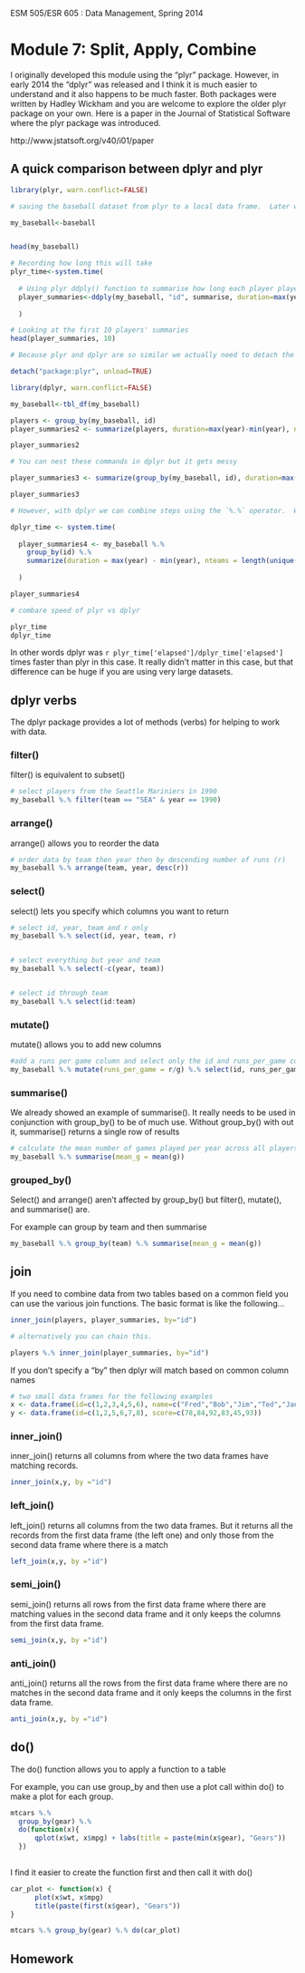 ESM 505/ESR 605 : Data Management, Spring 2014

Module 7: Split, Apply, Combine
====================

I originally developed this module using the "plyr" package.  However, in early 2014 the "dplyr" was released and I think it is much easier to understand and it also happens to be much faster.  Both packages were written by Hadley Wickham and you are welcome to explore the older plyr package on your own.  Here is a paper in the Journal of Statistical Software where the plyr package was introduced.

http://www.jstatsoft.org/v40/i01/paper

## A quick comparison between dplyr and plyr

```r

library(plyr, warn.conflict=FALSE)

# saving the baseball dataset from plyr to a local data frame.  Later we will detach the plyr library when we load dplyr and we'll loose the baseball data otherwise. 

my_baseball<-baseball


head(my_baseball)

# Recording how long this will take
plyr_time<-system.time(
  
  # Using plyr ddply() function to summarise how long each player played baseball and how many teams he was on
  player_summaries<-ddply(my_baseball, "id", summarise, duration=max(year)-min(year), nteams=length(unique(team)))
  
  )

# Looking at the first 10 players' summaries
head(player_summaries, 10)


```


```r

# Because plyr and dplyr are so similar we actually need to detach the plyr package before we can load the dplyr package properly

detach("package:plyr", unload=TRUE)

library(dplyr, warn.conflict=FALSE)

my_baseball<-tbl_df(my_baseball)

players <- group_by(my_baseball, id)
player_summaries2 <- summarize(players, duration=max(year)-min(year), nteams=length(unique(team)))

player_summaries2

# You can nest these commands in dplyr but it gets messy

player_summaries3 <- summarize(group_by(my_baseball, id), duration=max(year)-min(year), nteams=length(unique(team)))

player_summaries3

# However, with dplyr we can combine steps using the `%.%` operator.  When using the `%.%` operator you don't need to include the name of the data table inside the function call.  (i.e.   "mydata %.% filter(x==10)"  is the same as "filter(mydata, x==10)".  

dplyr_time <- system.time(
  
  player_summaries4 <- my_baseball %.% 
    group_by(id) %.% 
    summarize(duration = max(year) - min(year), nteams = length(unique(team)))
  
  )

player_summaries4

# combare speed of plyr vs dplyr

plyr_time
dplyr_time

```
In other words dplyr was `r plyr_time['elapsed']/dplyr_time['elapsed']` times faster than plyr in this case. It really didn't matter in this case, but that difference can be huge if you are using very large datasets.

## dplyr verbs

The dplyr package provides a lot of methods (verbs) for helping to work with data.

### filter()

filter() is equivalent to subset()

```r
# select players from the Seattle Mariniers in 1990
my_baseball %.% filter(team == "SEA" & year == 1990)

```


### arrange()

arrange() allows you to reorder the data


```r

# order data by team then year then by descending number of runs (r) 
my_baseball %.% arrange(team, year, desc(r))

```

### select()

select() lets you specify which columns you want to return


```r
# select id, year, team and r only
my_baseball %.% select(id, year, team, r)


# select everything but year and team
my_baseball %.% select(-c(year, team)) 


# select id through team
my_baseball %.% select(id:team)


```

### mutate()
mutate() allows you to add new columns
```r
#add a runs per game column and select only the id and runs_per_game column for return
my_baseball %.% mutate(runs_per_game = r/g) %.% select(id, runs_per_game)


```
### summarise()
We already showed an example of summarise().  It really needs to be used in conjunction with group_by() to be of much use.  Without group_by() with out it, summarise() returns a single row of results

```r
# calculate the mean number of games played per year across all players
my_baseball %.% summarise(mean_g = mean(g))
```

### grouped_by()

Select() and arrange() aren't affected by group_by() but filter(), mutate(), and summarise() are.

For example can group by team and then summarise

```r

my_baseball %.% group_by(team) %.% summarise(mean_g = mean(g))

```

## join
If you need to combine data from two tables based on a common field you can use the various join functions. The basic format is like the following...

```r
inner_join(players, player_summaries, by="id")

# alternatively you can chain this.

players %.% inner_join(player_summaries, by="id")

```

If you don't specify a "by" then dplyr will match based on common column names

```r
# two small data frames for the following examples
x <- data.frame(id=c(1,2,3,4,5,6), name=c("Fred","Bob","Jim","Ted","Jane","Sue"))
y <- data.frame(id=c(1,2,5,6,7,8), score=c(78,84,92,83,45,93))

```


### inner_join()
inner_join() returns all columns from where the two data frames have matching records.

```r

inner_join(x,y, by ="id")

```

### left_join()
left_join() returns all columns from the two data frames.  But it returns all the records from the first data frame (the left one) and only those from the second data frame where there is a match

```r

left_join(x,y, by ="id")

```

### semi_join()
semi_join() returns all rows from the first data frame where there are matching values in the second data frame and it only keeps the columns from the first data frame.

```r

semi_join(x,y, by ="id")

```
### anti_join()
anti_join() returns all the rows from the first data frame where there are no matches in the second data frame and it only keeps the columns in the first data frame.

```r

anti_join(x,y, by ="id")

```

## do()

The do() function allows you to apply a function to a table

For example, you can use group_by and then use a plot call within do() to make a plot for each group.


```r


mtcars %.%
  group_by(gear) %.%
  do(function(x){
      qplot(x$wt, x$mpg) + labs(title = paste(min(x$gear), "Gears"))
  })
  
```
I find it easier to create the function first and then call it with do()

```r
car_plot <- function(x) {
      plot(x$wt, x$mpg)
      title(paste(first(x$gear), "Gears"))
}

mtcars %.% group_by(gear) %.% do(car_plot)

```



## Homework

